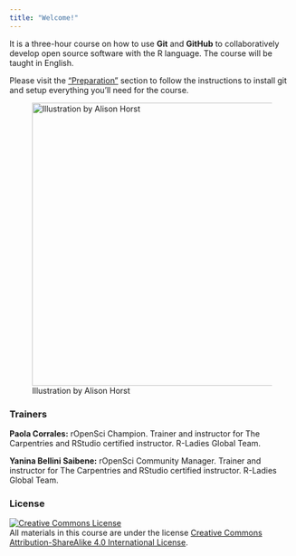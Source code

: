 ```yaml
---
title: "Welcome!"
---
```


It is a three-hour course on how to use **Git** and **GitHub** to collaboratively develop open source software with the R language. The course will be taught in English.

Please visit the ["Preparation"](preparation.html) section to follow the instructions to install git and setup everything you'll need for the course.

![Illustration by Alison Horst](https://cdn.myportfolio.com/45214904-6a61-4e23-98d6-b140f8654a40/68739659-fb6f-41e8-9813-32e1de3d82c0_rw_1920.png?h=4b046efe7664ab833358c241b10bd8e6){fig-align="center" width="500"}

### Trainers

**Paola Corrales:** rOpenSci Champion. Trainer and instructor for The Carpentries and RStudio certified instructor. R-Ladies Global Team.

**Yanina Bellini Saibene:** rOpenSci Community Manager. Trainer and instructor for The Carpentries and RStudio certified instructor. R-Ladies Global Team.

### License

<a rel="license" href="https://creativecommons.org/licenses/by-sa/4.0/deed.es_ES"><img src="https://i.creativecommons.org/l/by-sa/4.0/88x31.png" alt="Creative Commons License" style="border-width:0"/></a><br /> All materials in this course are under the license <a rel="license" href="https://creativecommons.org/licenses/by-sa/4.0/deed.es_ES">Creative Commons Attribution-ShareAlike 4.0 International License</a>.
